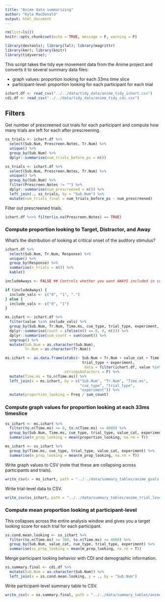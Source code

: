 ```yaml
---
title: "Anime data summarizing"
author: "Kyle MacDonald"
output: html_document
---
```


```r
rm(list=ls())
knitr::opts_chunk$set(echo = TRUE, message = F, warning = F)
```

```r
library(devtools); library(lwl); library(magrittr)
library(kmr); library(knitr)
library(tidyverse);
```

This script takes the tidy eye movement data from the Anime project and converts it to several summary data files: 

  * graph values: proportion looking for each 33ms time slice
  * participant-level: proportion looking for each participant for each trial

```r
ichart.df <- read_csv("../../data/tidy_data/anime_tidy_ichart.csv")
cdi.df <- read_csv("../../data/tidy_data/anime_tidy_cdi.csv")
```

## Filters

Get number of prescreened out trials for each participant and compute how many trials are left for each after prescreening.

```r
ss_trials <- ichart.df %>% 
  select(Sub.Num, Prescreen.Notes, Tr.Num) %>% 
  unique() %>% 
  group_by(Sub.Num) %>% 
  dplyr::summarise(num_trials_before_ps = n())

ss_trials <- ichart.df %>% 
  select(Sub.Num, Prescreen.Notes, Tr.Num) %>% 
  unique() %>% 
  group_by(Sub.Num) %>% 
  filter(Prescreen.Notes != "") %>% 
  dplyr::summarise(num_prescreened = n()) %>% 
  left_join(., ss_trials, by = "Sub.Num") %>% 
  mutate(num_trials_final = num_trials_before_ps - num_prescreened)
```

Filter out prescreened trials.

```r
ichart.df %<>% filter(is.na(Prescreen.Notes) == TRUE)
```

### Compute proportion looking to Target, Distractor, and Away 

What's the distribution of looking at critical onset of the auditory stimulus?

```r
ichart.df %>% 
  select(Sub.Num, Tr.Num, Response) %>% 
  unique() %>% 
  group_by(Response) %>% 
  summarise(n_trials = n()) %>% 
  kable()
```

```r
includeAways <- FALSE ## Controls whether you want AWAYS included in computation

if (includeAways) { 
  include_vals <- c("0", "1", ".")
} else {
  include_vals <- c("0", "1")
}

ms.ichart <- ichart.df %>% 
  filter(value %in% include_vals) %>%  
  group_by(Sub.Num, Tr.Num, Time.ms, cue_type, trial_type, experiment, value_cat) %>% 
  dplyr::summarise(count = ifelse(n() == 0, 0, n())) %>% 
  dplyr::summarise(sum_count = sum(count)) %>% 
  ungroup() %>% 
  mutate(Sub.Num = as.character(Sub.Num),
         Tr.Num = as.character(Tr.Num))
```

```r
ms.ichart <- as.data.frame(xtabs(~ Sub.Num + Tr.Num + value_cat + Time.ms + cue_type + 
                                   trial_type + experiment, 
                                    data = filter(ichart.df, value %in% include_vals)),
                           stringsAsFactors = F) %>% 
  mutate(Time.ms = to.n(Time.ms)) %>% 
  left_join(x = ms.ichart, by = c("Sub.Num", "Tr.Num", "Time.ms", 
                                  "cue_type", "trial_type", 
                                  "experiment")) %>% 
  mutate(proportion_looking = Freq / sum_count)
```

### Compute graph values for proportion looking at each 33ms timeslice

```r
ss_ichart <- ms.ichart %>% 
  filter(to.n(Time.ms) >= 0, to.n(Time.ms) <= 4000) %>% 
  group_by(Sub.Num, Time.ms, cue_type, trial_type, value_cat, experiment) %>% 
  summarise(m_prop_looking = mean(proportion_looking, na.rm = T)) 

ms_ichart <- ss_ichart %>% 
  group_by(Time.ms, cue_type, trial_type, value_cat, experiment) %>% 
  summarise(m_prop_looking = mean(m_prop_looking, na.rm = T))
```

Write graph values to CSV (note that these are collapsing across participants and trials).

```r
write_csv(x = ms_ichart, path = "../../data/summary_tables/anime_gvals.csv")
```

Write trial-level data to CSV.

```r
write_csv(ss_ichart, path = "../../data/summary_tables/anime_trial_level.csv")
```

### Compute mean proportion looking at participant-level

This collapses across the entire analysis window and gives you a target looking score for each trial for each participant.

```r
ss.cond.mean.looking <- ss_ichart %>% 
  filter(to.n(Time.ms) >= 300, to.n(Time.ms) <= 4000) %>% 
  group_by(Sub.Num, value_cat, cue_type, trial_type, experiment) %>% 
  summarise(ss_prop_looking = mean(m_prop_looking, na.rm = T)) 
```

Merge participant looking behavior with CDI and demographic information.

```r
ss.summary.final <- cdi.df %>% 
  mutate(Sub.Num = as.character(Sub.Num)) %>% 
  left_join(x = ss.cond.mean.looking, y = ., by = "Sub.Num")
```

Write participant-level summary table to CSV.

```r
write_csv(x = ss.summary.final, path = "../../data/summary_tables/anime_participant_level.csv")
```
